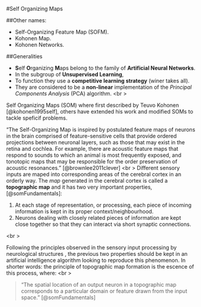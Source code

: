 #Self Organizing Maps

##Other names:

  - Self-Organizing Feature Map (SOFM).
  - Kohonen Map.
  - Kohonen Networks.

##Generalities

  - **S**elf **O**rganizing **M**aps belong to the family of **Artificial Neural Networks**.
  - In the subgroup of **Unsupervised Learning**,
  - To function they use a **competitive learning strategy** (winer takes all).
  - They are considered to be a **non-linear** implementation of the *Principal Components Analysis* (PCA) algorithm. <br \>

Self Organizing Maps (SOM) where first described by Teuvo Kohonen [@kohonen1995self], others have extended his work and modified SOMs to tackle speficif problems.

"The Self-Organizing Map is inspired by postulated feature maps of neurons in the brain comprised of feature-sensitive cells that provide ordered projections between neuronal layers, such as those that may exist in the retina and cochlea. For example, there are acoustic feature maps that respond to sounds to which an animal is most frequently exposed, and tonotopic maps that may be responsible for the order preservation of acoustic resonances." [@brownlee2011clever] <br \>
Different sensory inputs are maped into corresponding areas of the cerebral cortex in an orderly way. The *map* generated in the cerebral cortex is called a **topographic map** and it has two very important properties, [@somFundamentals]:

  1. At each stage of representation, or processing, each piece of incoming information is
kept in its proper context/neighbourhood.
  2. Neurons dealing with closely related pieces of information are kept close together so
that they can interact via short synaptic connections.

<br \>

Following the principles observed in the sensory input processing by neurological structures , the previous two properties should be kept in an artificial intelligence algorithm looking to reproduce this phenomenon. In shorter words: the principle of topographic map formation is the escence of this process, where: <br \>

> “The spatial location of an output neuron in a topographic map corresponds to a particular domain or feature drawn from the input space.” [@somFundamentals]
